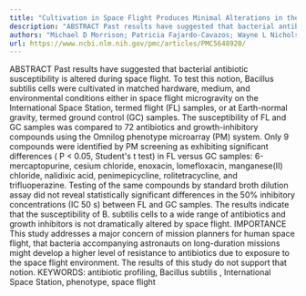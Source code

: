 ```yaml
---
title: "Cultivation in Space Flight Produces Minimal Alterations in the Susceptibility ofBacillus subtilisCells to 72 Different Antibiotics and Growth-Inhibiting Compounds"
description: "ABSTRACT Past results have suggested that bacterial antibiotic susceptibility is altered during space flight. To test this notion, Bacillus subtilis cells were cultivated in matched hardware, medium, ..."
authors: "Michael D Morrison; Patricia Fajardo-Cavazos; Wayne L Nicholson; Robert M Kelly"
url: https://www.ncbi.nlm.nih.gov/pmc/articles/PMC5648920/
---
```


ABSTRACT Past results have suggested that bacterial antibiotic susceptibility is altered during space flight. To test this notion, Bacillus subtilis cells were cultivated in matched hardware, medium, and environmental conditions either in space flight microgravity on the International Space Station, termed flight (FL) samples, or at Earth-normal gravity, termed ground control (GC) samples. The susceptibility of FL and GC samples was compared to 72 antibiotics and growth-inhibitory compounds using the Omnilog phenotype microarray (PM) system. Only 9 compounds were identified by PM screening as exhibiting significant differences ( P < 0.05, Student's t test) in FL versus GC samples: 6-mercaptopurine, cesium chloride, enoxacin, lomefloxacin, manganese(II) chloride, nalidixic acid, penimepicycline, rolitetracycline, and trifluoperazine. Testing of the same compounds by standard broth dilution assay did not reveal statistically significant differences in the 50% inhibitory concentrations (IC 50 s) between FL and GC samples. The results indicate that the susceptibility of B. subtilis cells to a wide range of antibiotics and growth inhibitors is not dramatically altered by space flight. IMPORTANCE This study addresses a major concern of mission planners for human space flight, that bacteria accompanying astronauts on long-duration missions might develop a higher level of resistance to antibiotics due to exposure to the space flight environment. The results of this study do not support that notion. KEYWORDS: antibiotic profiling, Bacillus subtilis , International Space Station, phenotype, space flight
